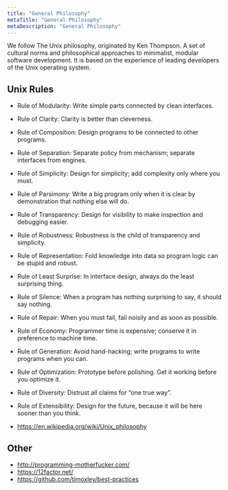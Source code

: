 ```yaml
---
title: "General Philosophy"
metaTitle: "General Philosophy"
metaDescription: "General Philosophy"
---
```


We follow The Unix philosophy, originated by Ken Thompson. A set of cultural norms and philosophical approaches to minimalist, modular software development. It is based on the experience of leading developers of the Unix operating system. 

## Unix Rules 

- Rule of Modularity: Write simple parts connected by clean interfaces.
- Rule of Clarity: Clarity is better than cleverness.
- Rule of Composition: Design programs to be connected to other programs.
- Rule of Separation: Separate policy from mechanism; separate interfaces from engines.
- Rule of Simplicity: Design for simplicity; add complexity only where you must.
- Rule of Parsimony: Write a big program only when it is clear by demonstration that nothing else will do.
- Rule of Transparency: Design for visibility to make inspection and debugging easier.
- Rule of Robustness: Robustness is the child of transparency and simplicity.
- Rule of Representation: Fold knowledge into data so program logic can be stupid and robust.
- Rule of Least Surprise: In interface design, always do the least surprising thing.
- Rule of Silence: When a program has nothing surprising to say, it should say nothing.
- Rule of Repair: When you must fail, fail noisily and as soon as possible.
- Rule of Economy: Programmer time is expensive; conserve it in preference to machine time.
- Rule of Generation: Avoid hand-hacking; write programs to write programs when you can.
- Rule of Optimization: Prototype before polishing. Get it working before you optimize it.
- Rule of Diversity: Distrust all claims for “one true way”.
- Rule of Extensibility: Design for the future, because it will be here sooner than you think.

 - https://en.wikipedia.org/wiki/Unix_philosophy

 ## Other  
 - http://programming-motherfucker.com/
 - https://12factor.net/
 - https://github.com/timoxley/best-practices
